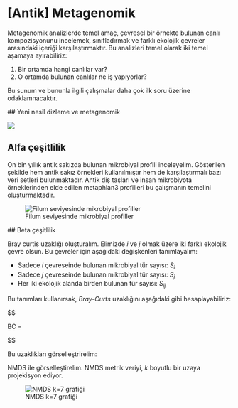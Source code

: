 # [Antik] Metagenomik 

Metagenomik analizlerde temel amaç, çevresel bir örnekte bulunan canlı kompozisyonunu incelemek, sınıfladırmak ve farklı ekolojik çevreler arasındaki içeriği karşılaştırmaktır. Bu analizleri temel olarak iki temel aşamaya ayırabiliriz:

1. Bir ortamda hangi canlılar var?
2. O ortamda bulunan canlılar ne iş yapıyorlar?

Bu sunum ve bununla ilgili çalışmalar daha çok ilk soru üzerine odaklamnacaktır.

## Yeni nesil dizleme ve metagenomik

![](images/fig-metagenomik.png)

## Alfa çeşitlilik

On bin yıllık antik sakızda bulunan mikrobiyal profili inceleyelim. Gösterilen şekilde hem antik sakız örnekleri kullanılmıştır hem de karşılaştırmalı bazı veri setleri bulunmaktadır. Antik diş taşları ve insan mikrobiyota örneklerinden elde edilen metaphlan3 profilleri bu çalışmanın temelini oluşturmaktadır.

![Filum seviyesinde mikrobiyal profiller](images/Figure-S1.png)

## Beta çeşitlilik

Bray curtis uzaklığı oluşturalım. Elimizde $i$ ve $j$ olmak üzere iki farklı ekolojik çevre olsun. Bu çevreler için aşağıdaki değişkenleri tanımlayalım:

+ Sadece $i$ çevreseinde bulunan mikrobiyal tür sayısı: $S_i$
+ Sadece $j$ çevreseinde bulunan mikrobiyal tür sayısı: $S_j$
+ Her iki ekolojik alanda birden bulunan tür sayısı: $S_{ij}$

Bu tanımları kullanırsak, *Bray-Curts* uzaklığını aşağıdaki gibi hesaplayabiliriz:

$$

BC = \frac{S_i+ S_j}{2S_{ij}}

$$

Bu uzaklıkları görselleştrirelim:

NMDS ile görselleştirelim. NMDS metrik veriyi, $k$ boyutlu bir uzaya projekisyon ediyor. 

![NMDS k=7 grafiği](images/Figure-1.png)

